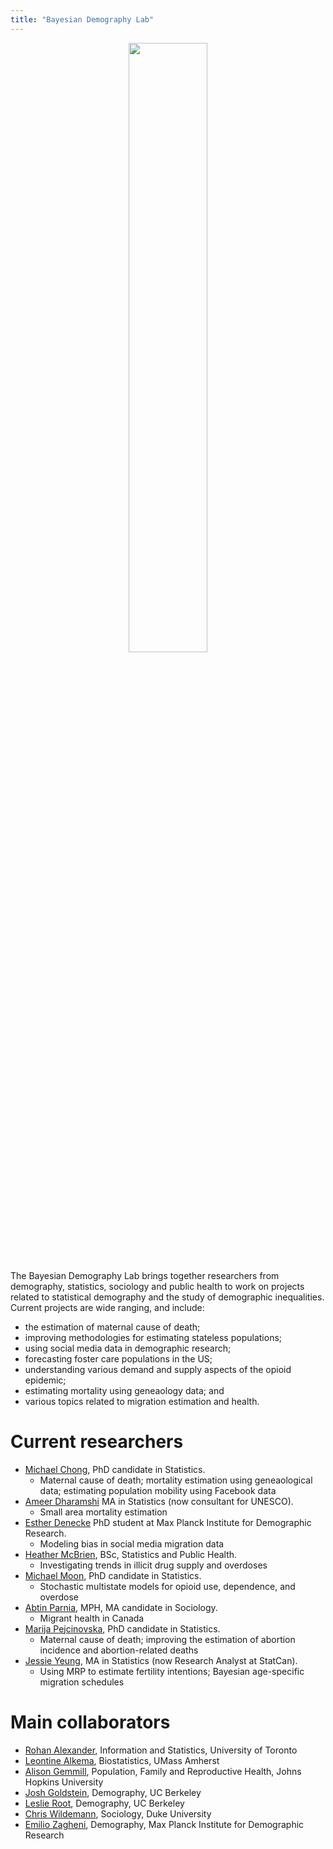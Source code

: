 ```yaml
---
title: "Bayesian Demography Lab"
---
```


<center>![](/img/lab_hex.jpg){width="50%"}</center>

The Bayesian Demography Lab brings together researchers from demography, statistics, sociology and public health to work on projects related to statistical demography and the study of demographic inequalities. Current projects are wide ranging, and include: 

- the estimation of maternal cause of death; 
- improving methodologies for estimating stateless populations;
- using social media data in demographic research; 
- forecasting foster care populations in the US; 
- understanding various demand and supply aspects of the opioid epidemic; 
- estimating mortality using geneaology data; and 
- various topics related to migration estimation and health. 

# Current researchers

- [Michael Chong](https://www.statistics.utoronto.ca/people/directories/graduate-students/michael-chong), PhD candidate in Statistics. 
    + Maternal cause of death; mortality estimation using geneaological data; estimating population mobility using Facebook data
- [Ameer Dharamshi](https://ameerd.github.io/) MA in Statistics (now consultant for UNESCO).
    + Small area mortality estimation
- [Esther Denecke](https://www.demogr.mpg.de/en/about_us_6113/staff_directory_1899/esther_dorothea_denecke_4094) PhD student at Max Planck Institute for Demographic Research.
    + Modeling bias in social media migration data
- [Heather McBrien](http://cmajopen.ca/content/7/4/E665.short?rss=1), BSc, Statistics and Public Health.
    + Investigating trends in illicit drug supply and overdoses
- [Michael Moon](https://www.statistics.utoronto.ca/people/directories/graduate-students/michael-jongho-moon), PhD candidate in Statistics. 
    + Stochastic multistate models for opioid use, dependence, and overdose
- [Abtin Parnia](https://scholar.google.com/citations?user=SsX55_MAAAAJ&hl=en), MPH, MA candidate in Sociology.
    + Migrant health in Canada
- [Marija Pejcinovska](https://www.statistics.utoronto.ca/people/directories/graduate-students/marija-pejcinovska), PhD candidate in Statistics. 
    + Maternal cause of death; improving the estimation of abortion incidence and abortion-related deaths
- [Jessie Yeung](https://www.researchgate.net/profile/Jessie_Yeung2), MA in Statistics (now Research Analyst at StatCan).
    + Using MRP to estimate fertility intentions; Bayesian age-specific migration schedules

# Main collaborators

- [Rohan Alexander](https://rohanalexander.com/), Information and Statistics, University of Toronto
- [Leontine Alkema](https://leontinealkema.github.io/alkema_lab/), Biostatistics, UMass Amherst
- [Alison Gemmill](https://www.alisongemmill.com/), Population, Family and Reproductive Health, Johns Hopkins University
- [Josh Goldstein](https://www.site.demog.berkeley.edu/josh-goldstein), Demography, UC Berkeley
- [Leslie Root](https://leslieroot.net/about/), Demography, UC Berkeley
- [Chris Wildemann](https://en.wikipedia.org/wiki/Christopher_Wildeman), Sociology, Duke University
- [Emilio Zagheni](https://www.demogr.mpg.de/en/about_us_6113/staff_directory_1899/emilio_zagheni_2243), Demography, Max Planck Institute for Demographic Research
